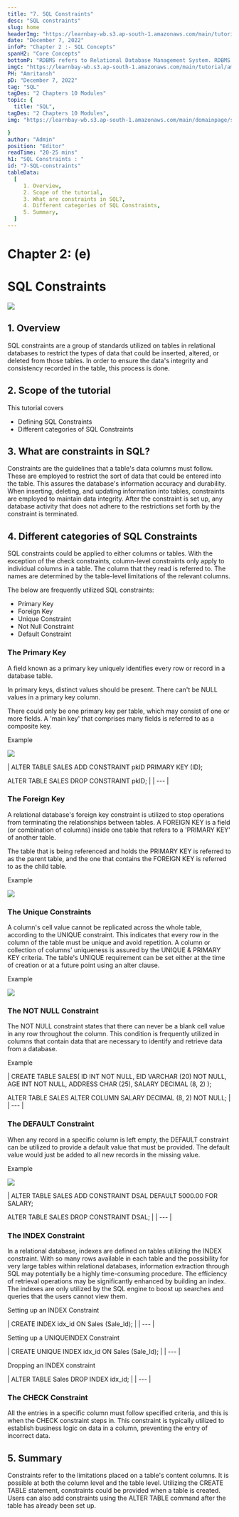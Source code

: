 ```yaml
---
title: "7. SQL Constraints"
desc: "SQL constraints"
slug: home
headerImg: "https://learnbay-wb.s3.ap-south-1.amazonaws.com/main/tutorial/SQL+Header.png"
date: "December 7, 2022"
infoP: "Chapter 2 :- SQL Concepts"
spanH2: "Core Concepts"
bottomP: "RDBMS refers to Relational Database Management System. RDBMS serves as the foundation for all contemporary database systems, including MySQL."
imgC: "https://learnbay-wb.s3.ap-south-1.amazonaws.com/main/tutorial/amritansh.png"
PH: "Amritansh"
pD: "December 7, 2022"
tag: "SQL"
tagDes: "2 Chapters 10 Modules"
topic: {
  title: "SQL",
tagDes: "2 Chapters 10 Modules",
img: "https://learnbay-wb.s3.ap-south-1.amazonaws.com/main/domainpage/sql.png"

}
author: "Admin"
position: "Editor"
readTime: "20-25 mins"
h1: "SQL Constraints : "
id: "7-SQL-constraints"
tableData:
  [
     1. Overview, 
     2. Scope of the tutorial,
     3. What are constraints in SQL?, 
     4. Different categories of SQL Constraints, 
     5. Summary, 
  ]
---
```


# **Chapter 2: (e)**

# **SQL Constraints**

<img src="https://learnbay-wb.s3.ap-south-1.amazonaws.com/main/tutorial/SQL/SQL-cons-1.jpeg"></img>

## 1. Overview

SQL constraints are a group of standards utilized on tables in relational databases to restrict the types of data that could be inserted, altered, or deleted from those tables. In order to ensure the data's integrity and consistency recorded in the table, this process is done.

## 2. Scope of the tutorial  
This tutorial covers

- Defining SQL Constraints
- Different categories of SQL Constraints

## 3. What are constraints in SQL?

Constraints are the guidelines that a table's data columns must follow. These are employed to restrict the sort of data that could be entered into the table. This assures the database's information accuracy and durability. When inserting, deleting, and updating information into tables, constraints are employed to maintain data integrity. After the constraint is set up, any database activity that does not adhere to the restrictions set forth by the constraint is terminated.

## 4. Different categories of SQL Constraints

SQL constraints could be applied to either columns or tables. With the exception of the check constraints, column-level constraints only apply to individual columns in a table. The column that they read is referred to. The names are determined by the table-level limitations of the relevant columns.

The below are frequently utilized SQL constraints:

- Primary Key
- Foreign Key
- Unique Constraint
- Not Null Constraint
- Default Constraint

### **The Primary Key**  


A field known as a primary key uniquely identifies every row or record in a database table.

In primary keys, distinct values should be present. There can't be NULL values in a primary key column.

There could only be one primary key per table, which may consist of one or more fields. A 'main key' that comprises many fields is referred to as a composite key.

Example

<img src="https://learnbay-wb.s3.ap-south-1.amazonaws.com/main/tutorial/SQL/SQL-cons-2.png"></img>

|
 ALTER TABLE SALES
 ADD CONSTRAINT pkID PRIMARY KEY (ID);

 ALTER TABLE SALES
 DROP CONSTRAINT pkID; |
| --- |

### **The Foreign Key**  

A relational database's foreign key constraint is utilized to stop operations from terminating the relationships between tables. A FOREIGN KEY is a field (or combination of columns) inside one table that refers to a 'PRIMARY KEY' of another table.

The table that is being referenced and holds the PRIMARY KEY is referred to as the parent table, and the one that contains the FOREIGN KEY is referred to as the child table.

Example

<img src="https://learnbay-wb.s3.ap-south-1.amazonaws.com/main/tutorial/SQL/SQL-cons-3.png"></img>

### **The Unique Constraints**

A column's cell value cannot be replicated across the whole table, according to the UNIQUE constraint. This indicates that every row in the column of the table must be unique and avoid repetition. A column or collection of columns' uniqueness is assured by the UNIQUE & PRIMARY KEY criteria. The table's UNIQUE requirement can be set either at the time of creation or at a future point using an alter clause.

Example

<img src="https://learnbay-wb.s3.ap-south-1.amazonaws.com/main/tutorial/SQL/SQL-cons-4.png"></img>

### **The NOT NULL Constraint**  

The NOT NULL constraint states that there can never be a blank cell value in any row throughout the column. This condition is frequently utilized in columns that contain data that are necessary to identify and retrieve data from a database.

Example

| CREATE TABLE SALES(
 ID INT NOT NULL,
 EID VARCHAR (20) NOT NULL,
 AGE INT NOT NULL,
 ADDRESS CHAR (25),
 SALARY DECIMAL (8, 2)
 );

 ALTER TABLE SALES
 ALTER COLUMN SALARY DECIMAL (8, 2) NOT NULL; |
| --- |

### **The DEFAULT Constraint**  

When any record in a specific column is left empty, the DEFAULT constraint can be utilized to provide a default value that must be provided. The default value would just be added to all new records in the missing value.

Example

<img src="https://learnbay-wb.s3.ap-south-1.amazonaws.com/main/tutorial/SQL/SQL-cons-5.png"></img>

|
 ALTER TABLE SALES
 ADD CONSTRAINT DSAL DEFAULT 5000.00 FOR SALARY;

 ALTER TABLE SALES
 DROP CONSTRAINT DSAL; |
| --- |

### **The INDEX Constraint**  

In a relational database, indexes are defined on tables utilizing the INDEX constraint. With so many rows available in each table and the possibility for very large tables within relational databases, information extraction through SQL may potentially be a highly time-consuming procedure. The efficiency of retrieval operations may be significantly enhanced by building an index. The indexes are only utilized by the SQL engine to boost up searches and queries that the users cannot view them.

Setting up an INDEX Constraint

| CREATE INDEX idx\_id
 ON Sales (Sale\_Id); |
| --- |

Setting up a UNIQUEINDEX Constraint

| CREATE UNIQUE INDEX idx\_id
 ON Sales (Sale\_Id); |
| --- |

Dropping an INDEX constraint

| ALTER TABLE Sales
 DROP INDEX idx\_id; |
| --- |

### **The CHECK Constraint**  

All the entries in a specific column must follow specified criteria, and this is when the CHECK constraint steps in. This constraint is typically utilized to establish business logic on data in a column, preventing the entry of incorrect data.

## 5. Summary

Constraints refer to the limitations placed on a table's content columns. It is possible at both the column level and the table level. Utilizing the CREATE TABLE statement, constraints could be provided when a table is created. Users can also add constraints using the ALTER TABLE command after the table has already been set up.